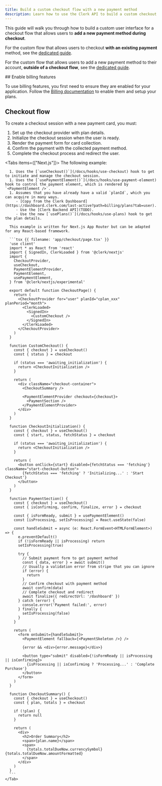 ```yaml
---
title: Build a custom checkout flow with a new payment method
description: Learn how to use the Clerk API to build a custom checkout flow that allows users to add a new payment method during checkout.
---
```


<Include src="_partials/billing/api-experimental-guide" />

This guide will walk you through how to build a custom user interface for a checkout flow that allows users to **add a new payment method during checkout**.

For the custom flow that allows users to checkout **with an existing payment** method, see the [dedicated guide](/docs/custom-flows/checkout-existing-payment-method).

For the custom flow that allows users to add a new payment method to their account, **outside of a checkout flow**, see the [dedicated guide](/docs/custom-flows/add-payment-method-outside-checkout).

<Steps>
  ## Enable billing features

  To use billing features, you first need to ensure they are enabled for your application. Follow the [Billing documentation](/docs/billing/overview) to enable them and setup your plans.

  ## Checkout flow

  To create a checkout session with a new payment card, you must:

  1. Set up the checkout provider with plan details.
  1. Initialize the checkout session when the user is ready.
  1. Render the payment form for card collection.
  1. Confirm the payment with the collected payment method.
  1. Complete the checkout process and redirect the user.

  <Tabs items={["Next.js"]}>
    <Tab>
      The following example:

      1. Uses the [`useCheckout()`](/docs/hooks/use-checkout) hook to get to initiate and manage the checkout session.
      1. Uses the [`usePaymentElement()`](/docs/hooks/use-payment-element) hook to control the payment element, which is rendered by `<PaymentElement />`.
      1. Assumes that you have already have a valid `planId`, which you can acquire in many ways.
         - [Copy from the Clerk Dashboard](https://dashboard.clerk.com/last-active?path=billing/plans?tab=user).
         - Use the [Clerk Backend API](TODO).
         - Use the new [`usePlans()`](/docs/hooks/use-plans) hook to get the plan details.

      This example is written for Next.js App Router but can be adapted for any React-based framework.

      ```tsx {{ filename: 'app/checkout/page.tsx' }}
      'use client'
      import * as React from 'react'
      import { SignedIn, ClerkLoaded } from '@clerk/nextjs'
      import {
        CheckoutProvider,
        useCheckout,
        PaymentElementProvider,
        PaymentElement,
        usePaymentElement,
      } from '@clerk/nextjs/experimental'

      export default function CheckoutPage() {
        return (
          <CheckoutProvider for="user" planId="cplan_xxx" planPeriod="month">
            <ClerkLoaded>
              <SignedIn>
                <CustomCheckout />
              </SignedIn>
            </ClerkLoaded>
          </CheckoutProvider>
        )
      }

      function CustomCheckout() {
        const { checkout } = useCheckout()
        const { status } = checkout

        if (status === 'awaiting_initialization') {
          return <CheckoutInitialization />
        }

        return (
          <div className="checkout-container">
            <CheckoutSummary />

            <PaymentElementProvider checkout={checkout}>
              <PaymentSection />
            </PaymentElementProvider>
          </div>
        )
      }

      function CheckoutInitialization() {
        const { checkout } = useCheckout()
        const { start, status, fetchStatus } = checkout

        if (status === 'awaiting_initialization') {
          return <CheckoutInitialization />
        }

        return (
          <button onClick={start} disabled={fetchStatus === 'fetching'} className="start-checkout-button">
            {fetchStatus === 'fetching' ? 'Initializing...' : 'Start Checkout'}
          </button>
        )
      }

      function PaymentSection() {
        const { checkout } = useCheckout()
        const { isConfirming, confirm, finalize, error } = checkout

        const { isFormReady, submit } = usePaymentElement()
        const [isProcessing, setIsProcessing] = React.useState(false)

        const handleSubmit = async (e: React.FormEvent<HTMLFormElement>) => {
          e.preventDefault()
          if (!isFormReady || isProcessing) return
          setIsProcessing(true)

          try {
            // Submit payment form to get payment method
            const { data, error } = await submit()
            // Usually a validation error from stripe that you can ignore
            if (error) {
              return
            }
            // Confirm checkout with payment method
            await confirm(data)
            // Complete checkout and redirect
            await finalize({ redirectUrl: '/dashboard' })
          } catch (error) {
            console.error('Payment failed:', error)
          } finally {
            setIsProcessing(false)
          }
        }

        return (
          <form onSubmit={handleSubmit}>
            <PaymentElement fallback={<PaymentSkeleton />} />

            {error && <div>{error.message}</div>}

            <button type="submit" disabled={!isFormReady || isProcessing || isConfirming}>
              {isProcessing || isConfirming ? 'Processing...' : 'Complete Purchase'}
            </button>
          </form>
        )
      }

      function CheckoutSummary() {
        const { checkout } = useCheckout()
        const { plan, totals } = checkout

        if (!plan) {
          return null
        }

        return (
          <div>
            <h2>Order Summary</h2>
            <span>{plan.name}</span>
            <span>
              {totals.totalDueNow.currencySymbol} {totals.totalDueNow.amountFormatted}
            </span>
          </div>
        )
      }
      ```
    </Tab>
  </Tabs>
</Steps>
